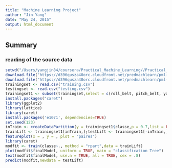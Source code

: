 ```yaml
---
title: "Machine Learning Project"
author: "Jin Yang"
date: "May 24, 2015"
output: html_document
---
```

## Summary

### reading of the source data
```r
setwd("/Users/yangjin84/coursera/Practical_Machine_Learning//Practical_Machine_Learning")
download.file("https://d396qusza40orc.cloudfront.net/predmachlearn/pml-training.csv","training.csv","curl")
download.file("https://d396qusza40orc.cloudfront.net/predmachlearn/pml-testing.csv","testing.csv","curl")
trainingset <- read.csv("training.csv")
testingset <- read.csv("testing.csv")
trainingset1 <- subset(trainingset,select = c(roll_belt, pitch_belt, yaw_belt, total_accel_belt,gyros_belt_x, gyros_belt_y, gyros_belt_z, accel_belt_x, accel_belt_y, accel_belt_z, magnet_belt_x, magnet_belt_y, magnet_belt_z,roll_arm, pitch_arm, yaw_arm, total_accel_arm,gyros_arm_x, gyros_arm_y, gyros_arm_z, accel_arm_x, accel_arm_y, accel_arm_z, magnet_arm_x, magnet_arm_y, magnet_arm_z,roll_dumbbell, pitch_dumbbell, yaw_dumbbell, total_accel_dumbbell,gyros_dumbbell_x, gyros_dumbbell_y, gyros_dumbbell_z, accel_dumbbell_x, accel_dumbbell_y, accel_dumbbell_z, magnet_dumbbell_x, magnet_dumbbell_y, magnet_dumbbell_z, roll_forearm, pitch_forearm, yaw_forearm, total_accel_forearm,gyros_forearm_x, gyros_forearm_y, gyros_forearm_z, accel_forearm_x, accel_forearm_y, accel_forearm_z, magnet_forearm_x, magnet_forearm_y, magnet_forearm_z,classe))
install.packages("caret")
library(ggplot2)
library(lattice)
library(caret)
install.packages('e1071', dependencies=TRUE)
set.seed(123)
inTrain <- createDataPartition(y = trainingset1$classe,p = 0.7,list = FALSE)
trainLift <- trainingset1[inTrain,];testLift <- trainingset1[-inTrain,]
featureplot(x = , y = , plot = "paires")
library(caret)
modfit <- train(classe~., method = "rpart",data = trainLift)
plot(modfit$finalModel, uniform = TRUE, main = "classification Tree")
text(modfit$finalModel, use.n = TRUE, all = TRUE, cex = .8)
predict(modfit,newdata = testLift)
```

### 
